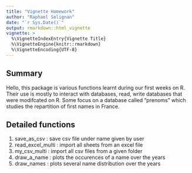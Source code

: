 ```yaml
---
title: "Vignette Homework"
author: "Raphael Selignan"
date: "`r Sys.Date()`"
output: rmarkdown::html_vignette
vignette: >
  %\VignetteIndexEntry{Vignette Title}
  %\VignetteEngine{knitr::rmarkdown}
  %\VignetteEncoding{UTF-8}
---
```


## Summary

Hello, this package is various functions learnt during our first weeks on R. 
Their use is mostly to interact with databases, read, write databases that were modifcated on R. Some focus on a database called "prenoms" which studies the repartition of first names in France. 

## Detailed functions

1. save_as_csv : save csv file under name given by user
2. read_excel_multi :  import all sheets from an excel file
3. my_csv_multi :  import all csv files from a given folder
4. draw_a_name : plots the occurences of a name over the years
5. draw_names :  plots several name distribution over the years

